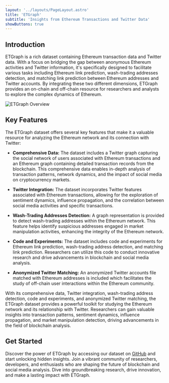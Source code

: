 ```yaml
---
layout: '../layouts/PageLayout.astro'
title: 'ETGraph'
subtitle: 'Insights from Ethereum Transactions and Twitter Data'
showButtons: true
---
```


## Introduction

ETGraph is a rich dataset containing Ethereum transaction data and Twitter data. With a focus on bridging the gap between anonymous Ethereum activities and Twitter information, it's specifically designed to facilitate various tasks including Ethereum link prediction, wash-trading addresses detection, and matching link prediction between Ethereum addresses and Twitter accounts. By integrating these two different dimensions, ETGraph provides an on-chain and off-chain resource for researchers and analysts to explore the complex dynamics of Ethereum.

![ETGraph Overview](/overview.png)

## Key Features

The ETGraph dataset offers several key features that make it a valuable resource for analyzing the Ethereum network and its connection with Twitter:

- **Comprehensive Data:** The dataset includes a Twitter graph capturing the social network of users associated with Ethereum transactions and an Ethereum graph containing detailed transaction records from the blockchain. This comprehensive data enables in-depth analysis of transaction patterns, network dynamics, and the impact of social media on cryptocurrency markets.

- **Twitter Integration:** The dataset incorporates Twitter features associated with Ethereum transactions, allowing for the exploration of sentiment dynamics, influence propagation, and the correlation between social media activities and specific transactions.

- **Wash-Trading Addresses Detection:** A graph representation is provided to detect wash-trading addresses within the Ethereum network. This feature helps identify suspicious addresses engaged in market manipulation activities, enhancing the integrity of the Ethereum network.

- **Code and Experiments:** The dataset includes code and experiments for Ethereum link prediction, wash-trading address detection, and matching link prediction. Researchers can utilize this code to conduct innovative research and drive advancements in blockchain and social media analysis.

- **Anonymized Twitter Matching:** An anonymized Twitter accounts file matched with Ethereum addresses is included which facilitates the study of off-chain user interactions within the Ethereum community.

With its comprehensive data, Twitter integration, wash-trading address detection, code and experiments, and anonymized Twitter matching, the ETGraph dataset provides a powerful toolkit for studying the Ethereum network and its relationship with Twitter. Researchers can gain valuable insights into transaction patterns, sentiment dynamics, influence propagation, and market manipulation detection, driving advancements in the field of blockchain analysis.


## Get Started

Discover the power of ETGraph by accessing our dataset on <a href={import.meta.env.PUBLIC_GITHUB_URL} target="_blank">GitHub</a> and start unlocking
hidden insights. Join a vibrant community of researchers, developers, and
enthusiasts who are shaping the future of blockchain and social media analysis.
Dive into groundbreaking research, drive innovation, and make a lasting impact
with ETGraph.
